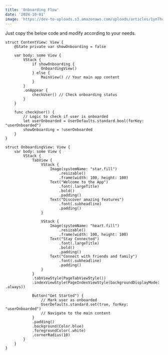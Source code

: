 ```yaml
---
title: 'Onboarding Flow'
date: '2024-10-01'
image: 'https://dev-to-uploads.s3.amazonaws.com/uploads/articles/1yn7hcw79fbgyviugrq5.png'
---
```


Just copy the below code and modify according to your needs.

```
struct ContentView: View {
    @State private var showOnboarding = false

    var body: some View {
        VStack {
            if showOnboarding {
                OnboardingView()
            } else {
                MainView() // Your main app content
            }
        }
        .onAppear {
            checkUser() // Check onboarding status
        }
    }

    func checkUser() {
        // Logic to check if user is onboarded
        let userOnboarded = UserDefaults.standard.bool(forKey: "userOnboarded")
        showOnboarding = !userOnboarded
    }
}

struct OnboardingView: View {
    var body: some View {
        VStack {
            TabView {
                VStack {
                    Image(systemName: "star.fill")
                        .resizable()
                        .frame(width: 100, height: 100)
                    Text("Welcome to the App")
                        .font(.largeTitle)
                        .bold()
                        .padding()
                    Text("Discover amazing features")
                        .font(.subheadline)
                        .padding()
                }

                VStack {
                    Image(systemName: "heart.fill")
                        .resizable()
                        .frame(width: 100, height: 100)
                    Text("Stay Connected")
                        .font(.largeTitle)
                        .bold()
                        .padding()
                    Text("Connect with friends and family")
                        .font(.subheadline)
                        .padding()
                }
            }
            .tabViewStyle(PageTabViewStyle())
            .indexViewStyle(PageIndexViewStyle(backgroundDisplayMode: .always))

            Button("Get Started") {
                // Mark user as onboarded
                UserDefaults.standard.set(true, forKey: "userOnboarded")
                // Navigate to the main content
            }
            .padding()
            .background(Color.blue)
            .foregroundColor(.white)
            .cornerRadius(10)
        }
    }
}
```
